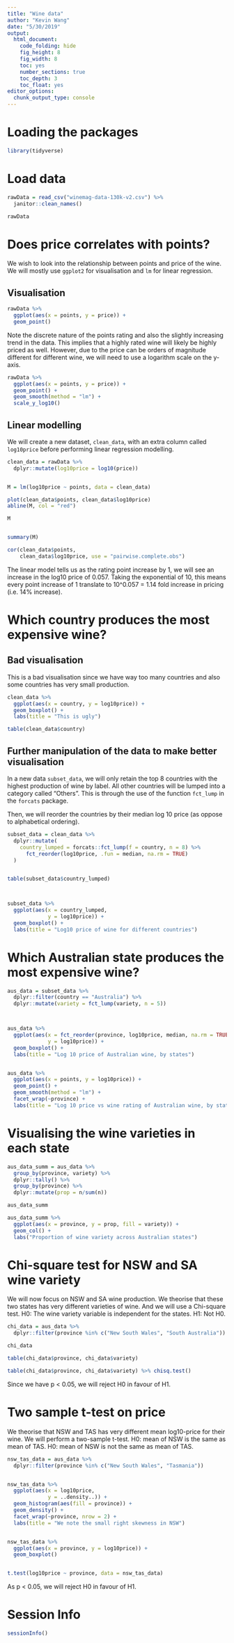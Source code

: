 ```yaml
---
title: "Wine data"
author: "Kevin Wang"
date: "5/30/2019"
output:
  html_document:
    code_folding: hide
    fig_height: 8
    fig_width: 8
    toc: yes
    number_sections: true
    toc_depth: 3
    toc_float: yes
editor_options: 
  chunk_output_type: console
---
```


# Loading the packages
```r
library(tidyverse)
```



# Load data

```r
rawData = read_csv("winemag-data-130k-v2.csv") %>% 
  janitor::clean_names()

rawData
```





# Does price correlates with points?



We wish to look into the relationship between points and price of the wine. We will mostly use `ggplot2` for visualisation and `lm` for linear regression. 


## Visualisation

```r
rawData %>% 
  ggplot(aes(x = points, y = price)) +
  geom_point()
```

Note the discrete nature of the points rating and also the slightly increasing trend in the data. This implies that a highly rated wine will likely be highly priced as well. However, due to the price can be orders of magnitude different for different wine, we will need to use a logarithm scale on the y-axis. 


```r
rawData %>% 
  ggplot(aes(x = points, y = price)) +
  geom_point() + 
  geom_smooth(method = "lm") +
  scale_y_log10()
```


## Linear modelling

We will create a new dataset, `clean_data`, with an extra column called `log10price` before performing linear regression modelling. 


```r
clean_data = rawData %>% 
  dplyr::mutate(log10price = log10(price))


M = lm(log10price ~ points, data = clean_data)

plot(clean_data$points, clean_data$log10price)
abline(M, col = "red")

M


summary(M)

cor(clean_data$points, 
    clean_data$log10price, use = "pairwise.complete.obs")
```

The linear model tells us as the rating point increase by 1, we will see an increase in the log10 price of 0.057. Taking the exponential of 10, this means every point increase of 1 translate to 10^0.057 = 1.14 fold increase in pricing (i.e. 14% increase). 


# Which country produces the most expensive wine?


## Bad visualisation

This is a bad visualisation since we have way too many countries and also some countries has very small production. 

```r
clean_data %>% 
  ggplot(aes(x = country, y = log10price)) +
  geom_boxplot() +
  labs(title = "This is ugly")

table(clean_data$country)
```

## Further manipulation of the data to make better visualisation

In a new data `subset_data`, we will only retain the top 8 countries with the highest production of wine by label. All other countries will be lumped into a category called "Others". This is through the use of the function `fct_lump` in the `forcats` package. 

Then, we will reorder the countries by their median log 10 price (as oppose to alphabetical ordering). 

```r
subset_data = clean_data %>% 
  dplyr::mutate(
    country_lumped = forcats::fct_lump(f = country, n = 8) %>% 
      fct_reorder(log10price, .fun = median, na.rm = TRUE)
  )


table(subset_data$country_lumped)



subset_data %>% 
  ggplot(aes(x = country_lumped, 
             y = log10price)) +
  geom_boxplot() +
  labs(title = "Log10 price of wine for different countries")
```



# Which Australian state produces the most expensive wine?


```r
aus_data = subset_data %>% 
  dplyr::filter(country == "Australia") %>% 
  dplyr::mutate(variety = fct_lump(variety, n = 5))



aus_data %>% 
  ggplot(aes(x = fct_reorder(province, log10price, median, na.rm = TRUE), 
             y = log10price)) +
  geom_boxplot() +
  labs(title = "Log 10 price of Australian wine, by states")


aus_data %>% 
  ggplot(aes(x = points, y = log10price)) +
  geom_point() +
  geom_smooth(method = "lm") +
  facet_wrap(~province) +
  labs(title = "Log 10 price vs wine rating of Australian wine, by states")
```



# Visualising the wine varieties in each state

```r
aus_data_summ = aus_data %>% 
  group_by(province, variety) %>% 
  dplyr::tally() %>% 
  group_by(province) %>% 
  dplyr::mutate(prop = n/sum(n))

aus_data_summ

aus_data_summ %>% 
  ggplot(aes(x = province, y = prop, fill = variety)) +
  geom_col() +
  labs("Proportion of wine variety across Australian states")
```


# Chi-square test for NSW and SA wine variety

We will now focus on NSW and SA wine production. We theorise that these two states has very different varieties of wine. And we will use a Chi-square test. H0: The wine variety variable is independent for the states. H1: Not H0. 

```r
chi_data = aus_data %>% 
  dplyr::filter(province %in% c("New South Wales", "South Australia"))

chi_data

table(chi_data$province, chi_data$variety)

table(chi_data$province, chi_data$variety) %>% chisq.test()
```


Since we have p < 0.05, we will reject H0 in favour of H1. 


# Two sample t-test on price

We theorise that NSW and TAS has very different mean log10-price for their wine. We will perform a two-sample t-test. 
H0: mean of NSW is the same as mean of TAS. 
H0: mean of NSW is not the same as mean of TAS. 

```r
nsw_tas_data = aus_data %>% 
  dplyr::filter(province %in% c("New South Wales", "Tasmania"))


nsw_tas_data %>% 
  ggplot(aes(x = log10price, 
             y = ..density..)) +
  geom_histogram(aes(fill = province)) + 
  geom_density() +
  facet_wrap(~province, nrow = 2) +
  labs(title = "We note the small right skewness in NSW")


nsw_tas_data %>% 
  ggplot(aes(x = province, y = log10price)) +
  geom_boxplot()


t.test(log10price ~ province, data = nsw_tas_data)
```

As p < 0.05, we will reject H0 in favour of H1. 



# Session Info

```r
sessionInfo()
```

